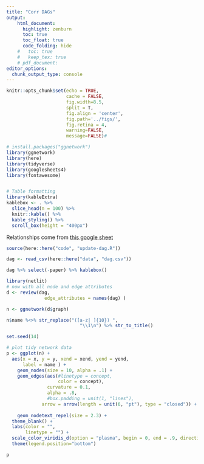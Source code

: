 ```yaml
---
title: "Corr DAGs"
output:
    html_document:
      highlight: zenburn
      toc: true
      toc_float: true
      code_folding: hide
    #   toc: true
    #   keep_tex: true
    # pdf_document:
editor_options: 
  chunk_output_type: console
---
```


```r
knitr::opts_chunk$set(echo = TRUE, 
                      cache = FALSE, 
                      fig.width=8.5, 
                      split = T,
                      fig.align = 'center', 
                      fig.path='../figs/',
                      fig.retina = 4,
                      warning=FALSE, 
                      message=FALSE)# 

# install.packages("ggnetwork")
library(ggnetwork)
library(here)
library(tidyverse)
library(googlesheets4)
library(fontawesome)


# Table formatting
library(kableExtra)
kablebox <- . %>% 
  slice_head(n = 100) %>%
  knitr::kable() %>% 
  kable_styling() %>% 
  scroll_box(height = "400px")

```


Relationships come from [this google sheet](https://docs.google.com/spreadsheets/d/1LACTrfsXGX2J7JlFgnF3bniUQpsMtKBVSQSYo0KPmkc)
```r
source(here::here("code", "update-dag.R"))

dag <- read_csv(here::here("data", "dag.csv"))

dag %>% select(-paper) %>% kablebox()
```

```r

library(netlit)
# now with all node and edge attributes 
d <- review(dag,
              edge_attributes = names(dag) )

n <- ggnetwork(d$graph)

n$name %<>% str_replace("([a-z| ]{10}) ", 
                           "\\1\n") %>% str_to_title()

set.seed(14)

# plot tidy network data
p <- ggplot(n) +
  aes(x = x, y = y, xend = xend, yend = yend,
      label = name ) +
    geom_nodes(size = 10, alpha = .1) +
    geom_edges(aes(#linetype = concept,
                   color = concept), 
               curvature = 0.1, 
               alpha = .8,
               #box.padding = unit(1, "lines"),
             arrow = arrow(length = unit(6, "pt"), type = "closed")) +
  
    geom_nodetext_repel(size = 2.3) +
  theme_blank() + 
  labs(color = "",
       linetype = "") + 
  scale_color_viridis_d(option = "plasma", begin = 0, end = .9, direction = -1) + 
  theme(legend.position="bottom")

p

```